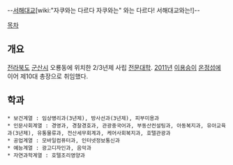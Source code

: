 --[[서해대교]][wiki:"자쿠와는 다르다 자쿠와는" 와는 다르다! 서해대교와는!]--

[[목차]]

== 개요 ==
[[전라북도]] [[군산시]] 오룡동에 위치한 2/3년제 사립 [[전문대학]]. [[2011년]] [[이용승]]이 [[온정섭]]에 이어 제10대 총장으로 취임했다.

== 학과 ==
 * 보건계열 : 임상병리과(3년제), 방사선과(3년제), 피부미용과
 * 인문사회계열 : 경영과, 경찰경호과, 관광중국어과, 부동산컨설팅과, 아동복지과, 유아교육과(3년제), 유통물류과, 전산세무회계과, 케어사회복지과, 호텔관광과
 * 공업계열 : 모바일컴퓨터과, 인터넷정보통신과
 * 예능계열 : 광고디자인과, 음악과
 * 자연과학계열 : 호텔조리영양과
